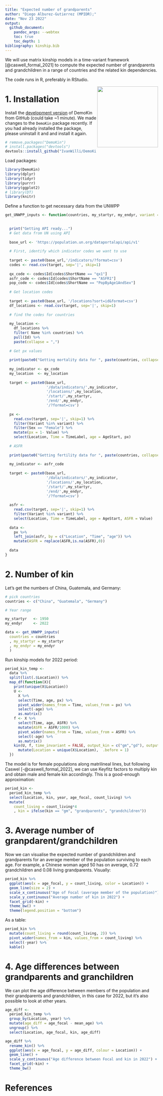 ```yaml
---
title: "Expected number of grandparents"
author: "Diego Alburez-Gutierrez (MPIDR);" 
date: "Nov 23 2022"
output:
  github_document:
    pandoc_args: --webtex
    toc: true
    toc_depth: 1
bibliography: kinship.bib
---
```


We will use matrix kinship models in a time-variant framework [@caswell_formal_2021] to compute the expected number of grandparents and grandchildren in a range of countries and the related kin dependencies. 

The code runs in R, preferably in RStudio.

<img src="DemoKin-Logo.png" align="right" width="200" />

# 1. Installation

Install the [development version](https://github.com/IvanWilli/DemoKin) of DemoKin from GitHub (could take ~1 minute). We made changes to the `DemoKin` package recently. If you had already installed the package, please uninstall it and and install it again.

```r
# remove.packages("DemoKin")
# install.packages("devtools")
devtools::install_github("IvanWilli/DemoKin", build_vignettes = TRUE)
```

Load packages: 

```r
library(DemoKin)
library(dplyr)
library(tidyr)
library(purrr)
library(ggplot2)
# library(DT)
library(knitr)
```

Define a function to get necessary data from the UNWPP

```r
get_UNWPP_inputs <- function(countries, my_startyr, my_endyr, variant = "Median"){
  
  
  print("Getting API ready...")
  # Get data from UN using API
  
  base_url <- 'https://population.un.org/dataportalapi/api/v1'
  
  # First, identify which indicator codes we want to use
  
  target <- paste0(base_url,'/indicators/?format=csv')
  codes <- read.csv(target, sep='|', skip=1) 
  
  qx_code <- codes$Id[codes$ShortName == "qx1"]
  asfr_code <- codes$Id[codes$ShortName == "ASFR1"]
  pop_code <- codes$Id[codes$ShortName == "PopByAge1AndSex"]
  
  # Get location codes
  
  target <- paste0(base_url, '/locations?sort=id&format=csv')
  df_locations <- read.csv(target, sep='|', skip=1)
  
  # find the codes for countries
  
  my_location <- 
    df_locations %>% 
    filter( Name %in% countries) %>% 
    pull(Id) %>% 
    paste(collapse = ",")
  
  # Get px values
  
  print(paste0("Getting mortality data for ", paste(countries, collapse = ", ")))
  
  my_indicator <- qx_code
  my_location  <- my_location
  
  target <- paste0(base_url,
                   '/data/indicators/',my_indicator,
                   '/locations/',my_location,
                   '/start/',my_startyr,
                   '/end/',my_endyr,
                   '/?format=csv')
  
  px <- 
    read.csv(target, sep='|', skip=1) %>% 
    filter(Variant %in% variant) %>% 
    filter(Sex == "Female") %>% 
    mutate(px = 1- Value) %>% 
    select(Location, Time = TimeLabel, age = AgeStart, px)
  
  # ASFR
  
  print(paste0("Getting fertility data for ", paste(countries, collapse = ", ")))
  
  my_indicator <- asfr_code
  
  target <- paste0(base_url,
                   '/data/indicators/',my_indicator,
                   '/locations/',my_location,
                   '/start/',my_startyr,
                   '/end/',my_endyr,
                   '/?format=csv')
  
  asfr <- 
    read.csv(target, sep='|', skip=1) %>% 
    filter(Variant %in% variant) %>% 
    select(Location, Time = TimeLabel, age = AgeStart, ASFR = Value)
  
  data <- 
    px %>% 
    left_join(asfr, by = c("Location", "Time", "age")) %>% 
    mutate(ASFR = replace(ASFR,is.na(ASFR),0)) 
  
  data
}

```

# 2. Number of kin

Let's get the numbers of China, Guatemala, and Germany:

```r

# pick countries
countries <- c("China", "Guatemala", "Germany")

# Year range

my_startyr   <- 1950
my_endyr     <- 2022

data <- get_UNWPP_inputs(
  countries = countries
  , my_startyr = my_startyr
  , my_endyr = my_endyr
  )

```

Run kinship models for 2022 period:

```r

period_kin_temp <- 
  data %>%
  split(list(.$Location)) %>%
  map_df(function(X){
    print(unique(X$Location))
    U <-
      X %>%
      select(Time, age, px) %>%
      pivot_wider(names_from = Time, values_from = px) %>%
      select(-age) %>% 
      as.matrix()
    f <- X %>%
      select(Time, age, ASFR) %>%
      mutate(ASFR = ASFR/1000) %>% 
      pivot_wider(names_from = Time, values_from = ASFR) %>%
      select(-age) %>% 
      as.matrix()
    kin(U, f, time_invariant = FALSE, output_kin = c("gm","gd"), output_period = 2022)$kin_summary %>%
      mutate(Location = unique(X$Location),  .before = 1)
  })


```

 The model is for female populations along matrilineal lines, but following Caswel [-@caswell_formal_2022], we can use Keyfitz factors to multiply kin and obtain male and female kin accordingly. This is a good-enough approximation:

```r

period_kin <- 
  period_kin_temp %>% 
  select(Location, kin, year, age_focal, count_living) %>% 
  mutate(
    count_living = count_living*4
    , kin = ifelse(kin == "gm", "grandparents", "grandchildren"))

```

# 3. Average number of granpdarent/grandchildren

Now we can visualise the expected number of grandchildren and grandparents for an average member of the population surviving to each age. For example, a Chinese woman aged 50 has on average, 0.72 grandchildren and 0.08 living grandparents. Visually:

```r
period_kin %>% 
  ggplot(aes(x = age_focal, y = count_living, color = Location)) +
  geom_line(size = 2) + 
  scale_x_continuous("Age of Focal (average member of the population)") +
  scale_y_continuous("Average number of kin in 2022") +
  facet_grid(~kin) + 
  theme_bw() +
  theme(legend.position = "bottom")
```

As a table:

```r
period_kin %>% 
  mutate(count_living = round(count_living, 2)) %>% 
  pivot_wider(names_from = kin, values_from = count_living) %>% 
  select(-year) %>% 
  kable()
```

# 4. Age differences between grandparents and granchildren

We can plot the age difference between members of the population and their grandparents and grandchildren, in this case for 2022, but it's also possible to look at other years. 

```r
age_diff <- 
  period_kin_temp %>% 
  group_by(Location, year) %>%
  mutate(age_diff = age_focal - mean_age) %>% 
  ungroup() %>% 
  select(Location, age_focal, kin, age_diff)

age_diff %>% 
  rename_kin() %>% 
  ggplot(aes(x = age_focal, y = age_diff, colour = Location)) +
  geom_line() +
  scale_y_continuous("Age difference between Focal and kin in 2022") +
  facet_grid(~kin) +
  theme_bw()

```

# References
